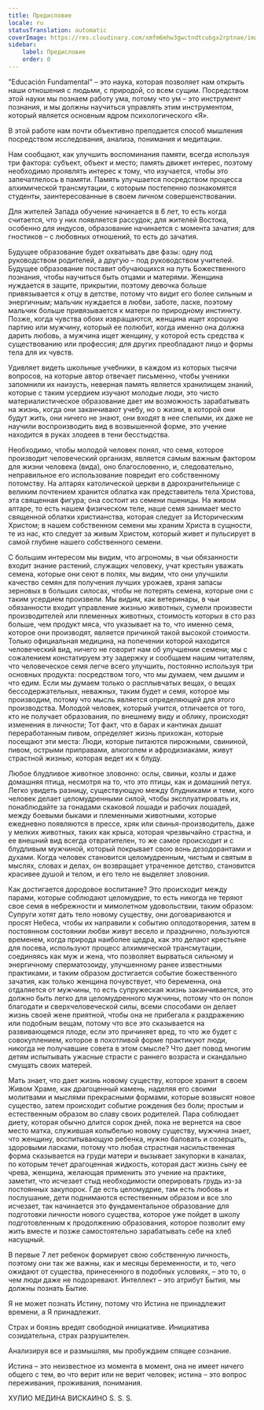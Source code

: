 ```yaml
---
title: Предисловие
locale: ru
statusTranslation: automatic
coverImage: https://res.cloudinary.com/xmfm6mhw3gwctndtcubgx2rptnae/image/upload/v1740337243/small_cover_educacion_fundamental_a051170f1c.webp
sidebar:
    label: Предисловие
    order: 0
---
```

"Educación Fundamental" – это наука, которая позволяет нам открыть наши отношения с людьми, с природой, со всем сущим. Посредством этой науки мы познаем работу ума, потому что ум – это инструмент познания, и мы должны научиться управлять этим инструментом, который является основным ядром психологического «Я».

В этой работе нам почти объективно преподается способ мышления посредством исследования, анализа, понимания и медитации.

Нам сообщают, как улучшить воспоминания памяти, всегда используя три фактора: субъект, объект и место; память движет интерес, поэтому необходимо проявлять интерес к тому, что изучается, чтобы это запечатлелось в памяти. Память улучшается посредством процесса алхимической трансмутации, с которым постепенно познакомятся студенты, заинтересованные в своем личном совершенствовании.

Для жителей Запада обучение начинается в 6 лет, то есть когда считается, что у них появляется рассудок; для жителей Востока, особенно для индусов, образование начинается с момента зачатия; для гностиков – с любовных отношений, то есть до зачатия.

Будущее образование будет охватывать две фазы: одну под руководством родителей, а другую – под руководством учителей. Будущее образование поставит обучающихся на путь Божественного познания, чтобы научиться быть отцами и матерями. Женщина нуждается в защите, прикрытии, поэтому девочка больше привязывается к отцу в детстве, потому что видит его более сильным и энергичным; мальчик нуждается в любви, заботе, ласке, поэтому мальчик больше привязывается к матери по природному инстинкту. Позже, когда чувства обоих извращаются, женщина ищет хорошую партию или мужчину, который ее полюбит, когда именно она должна дарить любовь, а мужчина ищет женщину, у которой есть средства к существованию или профессия; для других преобладают лицо и формы тела для их чувств.

Удивляет видеть школьные учебники, в каждом из которых тысячи вопросов, на которые автор отвечает письменно, чтобы ученики запомнили их наизусть, неверная память является хранилищем знаний, которые с таким усердием изучают молодые люди, это чисто материалистическое образование дает им возможность зарабатывать на жизнь, когда они заканчивают учебу, но о жизни, в которой они будут жить, они ничего не знают, они входят в нее слепыми, их даже не научили воспроизводить вид в возвышенной форме, это учение находится в руках злодеев в тени бесстыдства.

Необходимо, чтобы молодой человек понял, что семя, которое производит человеческий организм, является самым важным фактором для жизни человека (вида), оно благословенно, и, следовательно, неправильное его использование повредит его собственному потомству. На алтарях католической церкви в дарохранительнице с великим почтением хранится облатка как представитель тела Христова, эта священная фигура; она состоит из семени пшеницы. На живом алтаре, то есть нашем физическом теле, наше семя занимает место священной облатки христианства, которая следует за Историческим Христом; в нашем собственном семени мы храним Христа в сущности, те из нас, кто следует за живым Христом, который живет и пульсирует в самой глубине нашего собственного семени.

С большим интересом мы видим, что агрономы, в чьи обязанности входит знание растений, служащих человеку, учат крестьян уважать семена, которые они сеют в полях, мы видим, что они улучшили качество семян для получения лучших урожаев, храня запасы зерновых в больших силосах, чтобы не потерять семена, которые они с таким усердием произвели. Мы видим, как ветеринары, в чьи обязанности входит управление жизнью животных, сумели произвести производителей или племенных животных, стоимость которых в сто раз больше, чем продукт мяса, что указывает на то, что именно семя, которое они производят, является причиной такой высокой стоимости. Только официальная медицина, на попечении которой находится человеческий вид, ничего не говорит нам об улучшении семени; мы с сожалением констатируем эту задержку и сообщаем нашим читателям, что человеческое семя легче всего улучшить, постоянно используя три основных продукта: посредством того, что мы думаем, чем дышим и что едим. Если мы думаем только о расплывчатых вещах, о вещах бессодержательных, неважных, таким будет и семя, которое мы производим, потому что мысль является определяющей для этого производства. Молодой человек, который учится, отличается от того, кто не получает образования, по внешнему виду и облику, происходят изменения в личности; Тот факт, что в барах и кантинах дышат переработанным пивом, определяет жизнь прихожан, которые посещают эти места: Люди, которые питаются пирожными, свининой, пивом, острыми приправами, алкоголем и афродизиаками, живут страстной жизнью, которая ведет их к блуду.

Любое блудливое животное зловонно: ослы, свиньи, козлы и даже домашняя птица, несмотря на то, что это птицы, как и домашний петух. Легко увидеть разницу, существующую между блудниками и теми, кого человек делает целомудренными силой, чтобы эксплуатировать их, понаблюдайте за гонадами скаковой лошади и рабочих лошадей, между боевыми быками и племенными животными, которые ежедневно появляются в прессе, хряк или свинья-производитель, даже у мелких животных, таких как крыса, которая чрезвычайно страстна, и ее внешний вид всегда отвратителен, то же самое происходит и с блудливым мужчиной, который покрывает свою вонь дезодорантами и духами. Когда человек становится целомудренным, чистым и святым в мыслях, словах и делах, он возвращает утраченное детство, становится красивее душой и телом, и его тело не выделяет зловония.

Как достигается дородовое воспитание? Это происходит между парами, которые соблюдают целомудрие, то есть никогда не теряют свое семя в небрежности и мимолетном удовольствии, таким образом: Супруги хотят дать тело новому существу, они договариваются и просят Небеса, чтобы их направили к событию оплодотворения, затем в постоянном состоянии любви живут весело и празднично, пользуются временем, когда природа наиболее щедра, как это делают крестьяне для посева, используют процесс алхимической трансмутации, соединяясь как муж и жена, что позволяет вырваться сильному и энергичному сперматозоиду, улучшенному ранее известными практиками, и таким образом достигается событие божественного зачатия, как только женщина почувствует, что беременна, она отдаляется от мужчины, то есть супружеская жизнь заканчивается, это должно быть легко для целомудренного мужчины, потому что он полон благодати и сверхчеловеческой силы, всеми способами он делает жизнь своей жене приятной, чтобы она не прибегала к раздражению или подобным вещам, потому что все это сказывается на развивающемся плоде, если это причиняет вред, то что же будет с совокуплением, которое в похотливой форме практикуют люди, никогда не получавшие совета в этом смысле? Что дает повод многим детям испытывать ужасные страсти с раннего возраста и скандально смущать своих матерей.

Мать знает, что дает жизнь новому существу, которое хранит в своем Живом Храме, как драгоценный камень, наделяя его своими молитвами и мыслями прекрасными формами, которые возвысят новое существо, затем происходит событие рождения без боли; простым и естественным образом во славу своих родителей. Пара соблюдает диету, которая обычно длится сорок дней, пока не вернется на свое место матка, служившая колыбелью новому существу, мужчина знает, что женщину, воспитывающую ребенка, нужно баловать и созерцать, здоровыми ласками, потому что любая страстная насильственная форма сказывается на груди матери и вызывает закупорки в каналах, по которым течет драгоценная жидкость, которая даст жизнь сыну ее чрева, женщина, желающая применить это учение на практике, заметит, что исчезает стыд необходимости оперировать грудь из-за постоянных закупорок. Где есть целомудрие, там есть любовь и послушание, дети поднимаются естественным образом и все зло исчезает, так начинается это фундаментальное образование для подготовки личности нового существа, которое уже пойдет в школу подготовленным к продолжению образования, которое позволит ему жить вместе и позже самостоятельно зарабатывать себе на хлеб насущный.

В первые 7 лет ребенок формирует свою собственную личность, поэтому они так же важны, как и месяцы беременности, и то, чего ожидают от существа, принесенного в подобных условиях, – это то, о чем люди даже не подозревают. Интеллект – это атрибут Бытия, мы должны познать Бытие.

Я не может познать Истину, потому что Истина не принадлежит времени, а Я принадлежит.

Страх и боязнь вредят свободной инициативе. Инициатива созидательна, страх разрушителен.

Анализируя все и размышляя, мы пробуждаем спящее сознание.

Истина – это неизвестное из момента в момент, она не имеет ничего общего с тем, во что верит или не верит человек; истина – это вопрос переживания, проживания, понимания.

ХУЛИО МЕДИНА ВИСКАИНО
S. S. S.

